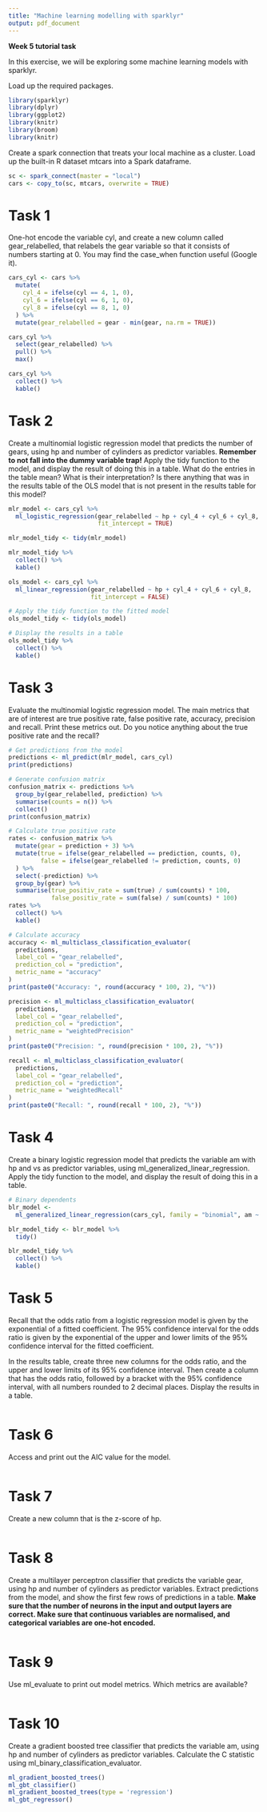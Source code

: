 ```yaml
---
title: "Machine learning modelling with sparklyr"
output: pdf_document
---
```


**Week 5 tutorial task**

In this exercise, we will be exploring some machine learning models with sparklyr.

Load up the required packages.

```r
library(sparklyr)
library(dplyr)
library(ggplot2)
library(knitr)
library(broom)
library(knitr)
```

Create a spark connection that treats your local machine as a cluster. Load up the built-in R dataset mtcars into a Spark dataframe.

```r
sc <- spark_connect(master = "local")
cars <- copy_to(sc, mtcars, overwrite = TRUE)
```


# Task 1

One-hot encode the variable cyl, and create a new column called gear_relabelled,
that relabels the gear variable so that it consists of numbers starting at 0. You
may find the case_when function useful (Google it).

```r
cars_cyl <- cars %>%
  mutate(
    cyl_4 = ifelse(cyl == 4, 1, 0),
    cyl_6 = ifelse(cyl == 6, 1, 0),
    cyl_8 = ifelse(cyl == 8, 1, 0)
  ) %>%
  mutate(gear_relabelled = gear - min(gear, na.rm = TRUE))

cars_cyl %>%
  select(gear_relabelled) %>%
  pull() %>%
  max()

cars_cyl %>%
  collect() %>%
  kable()
```


# Task 2

Create a multinomial logistic regression model that predicts the number of gears,
using hp and number of cylinders as predictor variables. **Remember to not fall
into the dummy variable trap!** 
Apply the tidy function to the model, and display the result of doing this 
in a table. What do the entries in the table mean? What is their interpretation?
Is there anything that was in the results table of the OLS model that is not
present in the results table for this model?

```r
mlr_model <- cars_cyl %>%
  ml_logistic_regression(gear_relabelled ~ hp + cyl_4 + cyl_6 + cyl_8,
                         fit_intercept = TRUE)

mlr_model_tidy <- tidy(mlr_model)

mlr_model_tidy %>%
  collect() %>%
  kable()

ols_model <- cars_cyl %>%
  ml_linear_regression(gear_relabelled ~ hp + cyl_4 + cyl_6 + cyl_8,
                       fit_intercept = FALSE)

# Apply the tidy function to the fitted model
ols_model_tidy <- tidy(ols_model)

# Display the results in a table
ols_model_tidy %>%
  collect() %>%
  kable()
```


# Task 3

Evaluate the multinomial logistic regression model. The main metrics that are
of interest are true positive rate, false positive rate, accuracy, precision and
recall. Print these metrics out. Do you notice anything about the true positive 
rate and the recall?

```r
# Get predictions from the model
predictions <- ml_predict(mlr_model, cars_cyl)
print(predictions)

# Generate confusion matrix
confusion_matrix <- predictions %>%
  group_by(gear_relabelled, prediction) %>%
  summarise(counts = n()) %>%
  collect()
print(confusion_matrix)

# Calculate true positive rate
rates <- confusion_matrix %>%
  mutate(gear = prediction + 3) %>%
  mutate(true = ifelse(gear_relabelled == prediction, counts, 0),
         false = ifelse(gear_relabelled != prediction, counts, 0)
  ) %>%
  select(-prediction) %>%
  group_by(gear) %>%
  summarise(true_positiv_rate = sum(true) / sum(counts) * 100,
            false_positiv_rate = sum(false) / sum(counts) * 100)
rates %>%
  collect() %>%
  kable()

# Calculate accuracy
accuracy <- ml_multiclass_classification_evaluator(
  predictions,
  label_col = "gear_relabelled",
  prediction_col = "prediction",
  metric_name = "accuracy"
)
print(paste0("Accuracy: ", round(accuracy * 100, 2), "%"))

precision <- ml_multiclass_classification_evaluator(
  predictions,
  label_col = "gear_relabelled",
  prediction_col = "prediction",
  metric_name = "weightedPrecision"
)
print(paste0("Precision: ", round(precision * 100, 2), "%"))

recall <- ml_multiclass_classification_evaluator(
  predictions,
  label_col = "gear_relabelled",
  prediction_col = "prediction",
  metric_name = "weightedRecall"
)
print(paste0("Recall: ", round(recall * 100, 2), "%"))
```


# Task 4

Create a binary logistic regression model that predicts the variable am with hp and
vs as predictor variables, using ml_generalized_linear_regression. 
Apply the tidy function to the model, and display the result of doing this in a table.

```r
# Binary dependents
blr_model <-
  ml_generalized_linear_regression(cars_cyl, family = "binomial", am ~ hp + vs)

blr_model_tidy <- blr_model %>%
  tidy()

blr_model_tidy %>%
  collect() %>%
  kable()
```


# Task 5

Recall that the odds ratio from a logistic regression model is given by the
exponential of a fitted coefficient. The 95% confidence interval for the odds ratio
is given by the exponential of the upper and lower limits of the 95% confidence
interval for the fitted coefficient.

In the results table, create three new columns for the odds ratio, and the upper
and lower limits of its 95% confidence interval. Then create a column
that has the odds ratio, followed by a bracket with the 95% confidence interval, 
with all numbers rounded to 2 decimal places. Display the results in a table.

```r

```


# Task 6

Access and print out the AIC value for the model.

```r

```


# Task 7

Create a new column that is the z-score of hp.

```r

```


# Task 8

Create a multilayer perceptron classifier that predicts the variable gear, 
using hp and number of cylinders as predictor variables. Extract predictions
from the model, and show the first few rows of predictions in a table. 
**Make sure that the number of neurons in the input and output layers are correct.
Make sure that continuous variables are normalised, and categorical variables
are one-hot encoded.**

```r

```

# Task 9

Use ml_evaluate to print out model metrics. Which metrics are available?

```r

```


# Task 10

Create a gradient boosted tree classifier that predicts the variable am, 
using hp and number of cylinders as predictor variables. Calculate the C
statistic using ml_binary_classification_evaluator.

```r
ml_gradient_boosted_trees()
ml_gbt_classifier()
ml_gradient_boosted_trees(type = 'regression')
ml_gbt_regressor()
```

